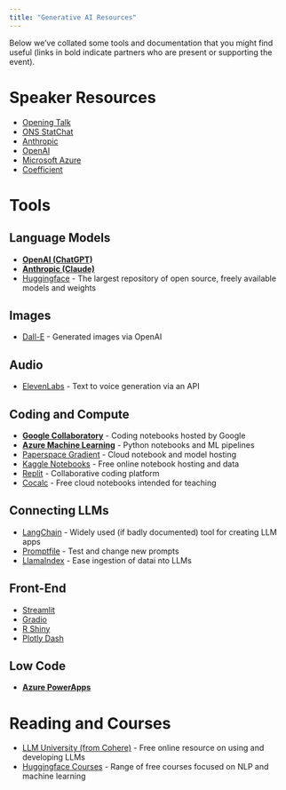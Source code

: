 ```yaml
---
title: "Generative AI Resources"
---
```


Below we've collated some tools and documentation that you might find useful (links in bold indicate partners who are present or supporting the event).

# Speaker Resources
- [Opening Talk](Day%20One%20Hack%20Slides.pdf)
- [ONS StatChat](ons_search_ai_talk.pdf)
- [Anthropic](Anthropic%20x%2010DS.pptx%20(2).pdf)
- [OpenAI](openai_slides.pdf)
- [Microsoft Azure](https://aka.ms/no10-azure-pass)
- [Coefficient](https://github.com/CoefficientSystems/chat-efficient)

# Tools
## Language Models
- [**OpenAI (ChatGPT)**](https://platform.openai.com/docs/introduction)
- [**Anthropic (Claude)**](https://docs.anthropic.com/claude/docs)
- [Huggingface](https://huggingface.co/) - The largest repository of open source, freely available models and weights

## Images
- [Dall-E](https://openai.com/dall-e-2) - Generated images via OpenAI

## Audio
- [ElevenLabs](https://elevenlabs.io/) - Text to voice generation via an API

## Coding and Compute
- [**Google Collaboratory**](https://colab.google/) - Coding notebooks hosted by Google
- [**Azure Machine Learning**](https://azure.microsoft.com/en-gb/products/machine-learning) - Python notebooks and ML pipelines
- [Paperspace Gradient](https://www.paperspace.com/notebooks) - Cloud notebook and model hosting
- [Kaggle Notebooks](https://www.kaggle.com/) - Free online notebook hosting and data
- [Replit](https://repl.it/) - Collaborative coding platform
- [Cocalc](https://cocalc.com/) - Free cloud notebooks intended for teaching

## Connecting LLMs
- [LangChain](https://python.langchain.com/docs/get_started/introduction.html) - Widely used (if badly documented) tool for creating LLM apps
- [Promptfile](https://promptfile.org/) - Test and change new prompts
- [LlamaIndex](https://www.llamaindex.ai/) - Ease ingestion of datai nto LLMs

## Front-End
- [Streamlit](https://streamlit.io/)
- [Gradio](https://www.gradio.app/)
- [R Shiny](https://www.rstudio.com/products/shiny/)
- [Plotly Dash](https://plotly.com/dash/)

## Low Code 
- [**Azure PowerApps**](https://powerapps.microsoft.com/en-gb/)

# Reading and Courses
- [LLM University (from Cohere)](https://docs.cohere.com/docs/llmu) - Free online resource on using and developing LLMs
- [Huggingface Courses](https://huggingface.co/learn) - Range of free courses focused on NLP and machine learning
